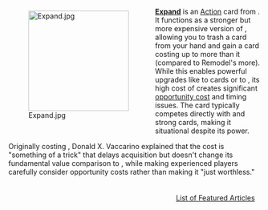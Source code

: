 <div style="float: left; margin: 0.5em 0.9em 0.4em 0;">[[File:Expand.jpg|200px]]</div>

'''[[Expand]]''' is an [[Action]] card from {{Set|Prosperity}}. It functions as a stronger but more expensive version of {{Card|Remodel}}, allowing you to trash a card from your hand and gain a card costing up to {{Cost|3}} more than it (compared to Remodel's {{Cost|2}} more). While this enables powerful upgrades like {{Card|Estate}} to {{Cost|5}} cards or {{Card|Gold}} to {{Card|Province}}, its high cost of {{Cost|7}} creates significant [[opportunity cost]] and timing issues. The card typically competes directly with {{Card|Gold}} and strong {{Cost|5}} cards, making it situational despite its power.

Originally costing {{Cost|6}}, Donald X. Vaccarino explained that the {{Cost|7}} cost is "something of a trick" that delays acquisition but doesn't change its fundamental value comparison to {{Card|Gold}}, while making experienced players carefully consider opportunity costs rather than making it "just worthless."

<div style="float: right; margin: 0.5em 0.9em 0.4em 0;">[[List of Featured Articles]]</div>